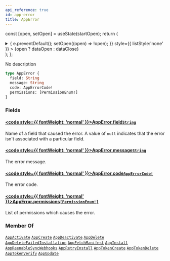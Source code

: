 ```yaml
---
api_reference: true
id: app-error
title: AppError
---
```






const [open, setOpen] = useState(startOpen);
return (
<details {...(open ? { open: true } : {})} className="details" style={{ border:'none', boxShadow:'none', background:'var(--ifm-background-color)' }}>
<summary
onClick={(e) => {
e.preventDefault();
setOpen((open) => !open);
}}
style={{ listStyle:'none' }} >
{open ? dataOpen : dataClose}
</summary>
{open && children}
</details>
);
};

No description

```graphql
type AppError {
  field: String
  message: String
  code: AppErrorCode!
  permissions: [PermissionEnum!]
}
```

### Fields

#### [<code style={{ fontWeight: 'normal' }}>AppError.<b>field</b></code>](#)<Bullet />[`String`](../../../api-reference/miscellaneous/scalars/string.mdx) <Badge class="badge badge--secondary" text="scalar"/> <Badge class="badge badge--secondary" text="miscellaneous"/>

Name of a field that caused the error. A value of `null` indicates that the error isn't associated with a particular field.

#### [<code style={{ fontWeight: 'normal' }}>AppError.<b>message</b></code>](#)<Bullet />[`String`](../../../api-reference/miscellaneous/scalars/string.mdx) <Badge class="badge badge--secondary" text="scalar"/> <Badge class="badge badge--secondary" text="miscellaneous"/>

The error message.

#### [<code style={{ fontWeight: 'normal' }}>AppError.<b>code</b></code>](#)<Bullet />[`AppErrorCode!`](../../../api-reference/apps/enums/app-error-code.mdx) <Badge class="badge badge--secondary" text="non-null"/> <Badge class="badge badge--secondary" text="enum"/> <Badge class="badge badge--secondary" text="apps"/>

The error code.

#### [<code style={{ fontWeight: 'normal' }}>AppError.<b>permissions</b></code>](#)<Bullet />[`[PermissionEnum!]`](../../../api-reference/users/enums/permission-enum.mdx) <Badge class="badge badge--secondary" text="list"/> <Badge class="badge badge--secondary" text="enum"/> <Badge class="badge badge--secondary" text="users"/>

List of permissions which causes the error.

### Member Of

[`AppActivate`](../../../api-reference/apps/objects/app-activate.mdx) <Badge class="badge badge--secondary" text="object"/><Bullet />[`AppCreate`](../../../api-reference/apps/objects/app-create.mdx) <Badge class="badge badge--secondary" text="object"/><Bullet />[`AppDeactivate`](../../../api-reference/apps/objects/app-deactivate.mdx) <Badge class="badge badge--secondary" text="object"/><Bullet />[`AppDelete`](../../../api-reference/apps/objects/app-delete.mdx) <Badge class="badge badge--secondary" text="object"/><Bullet />[`AppDeleteFailedInstallation`](../../../api-reference/apps/objects/app-delete-failed-installation.mdx) <Badge class="badge badge--secondary" text="object"/><Bullet />[`AppFetchManifest`](../../../api-reference/apps/objects/app-fetch-manifest.mdx) <Badge class="badge badge--secondary" text="object"/><Bullet />[`AppInstall`](../../../api-reference/apps/objects/app-install.mdx) <Badge class="badge badge--secondary" text="object"/><Bullet />[`AppReenableSyncWebhooks`](../../../api-reference/apps/objects/app-reenable-sync-webhooks.mdx) <Badge class="badge badge--secondary" text="object"/><Bullet />[`AppRetryInstall`](../../../api-reference/apps/objects/app-retry-install.mdx) <Badge class="badge badge--secondary" text="object"/><Bullet />[`AppTokenCreate`](../../../api-reference/apps/objects/app-token-create.mdx) <Badge class="badge badge--secondary" text="object"/><Bullet />[`AppTokenDelete`](../../../api-reference/apps/objects/app-token-delete.mdx) <Badge class="badge badge--secondary" text="object"/><Bullet />[`AppTokenVerify`](../../../api-reference/apps/objects/app-token-verify.mdx) <Badge class="badge badge--secondary" text="object"/><Bullet />[`AppUpdate`](../../../api-reference/apps/objects/app-update.mdx) <Badge class="badge badge--secondary" text="object"/>
